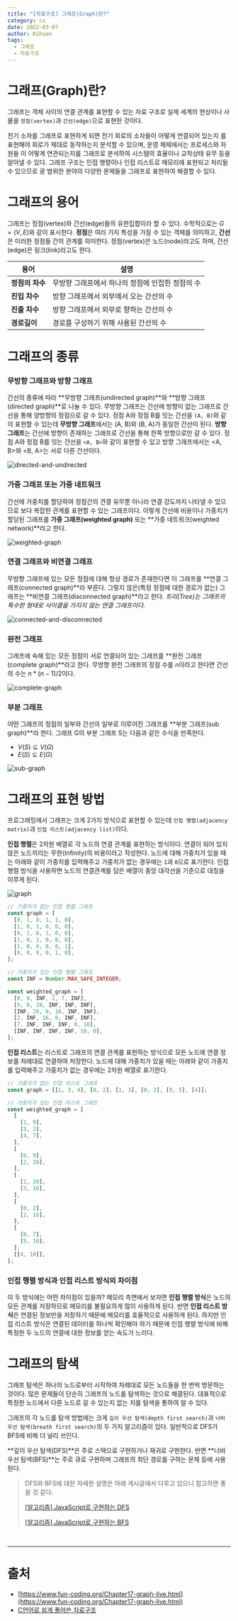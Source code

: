 ```yaml
---
title: "[자료구조] 그래프(Graph)란?"
category: cs
date: 2022-03-07
author: Kihoon
tags:
  - 그래프
  - 자료구조
---
```


# 그래프(Graph)란?

그래프는 객체 사이의 연결 관계를 표현할 수 있는 자료 구조로 실제 세계의 현상이나 사물을 `정점(vertex)`과 `간선(edge)`으로 표현한 것이다.

전기 소자를 그래프로 표현하게 되면 전기 회로의 소자들이 어떻게 연결되어 있는지 를 표현해야 회로가 제대로 동작하는지 분석할 수 있으며, 운영 체제에서는 프로세스와 자원들 이 어떻게 연관되는지를 그래프로 분석하여 시스템의 효율이나 교착상태 유무 등을 알아낼 수 있다. 그래프 구조는 인접 행렬이나 인접 리스트로 메모리에 표현되고 처리될 수 있으므로 광 범위한 분야의 다양한 문제들을 그래프로 표현하여 해결할 수 있다.

# 그래프의 용어

그래프는 정점(vertex)와 간선(edge)들의 유한집합이라 할 수 있다. 수학적으로는 $G = (V, E)$와 같이 표시한다.
**정점**은 여러 가지 특성을 가질 수 있는 객체를 의미하고, **간선**은 이러한 정점들 간의 관계를 의미한다. 정점(vertex)은 노드(node)라고도 하며, 간선(edge)은 링크(link)라고도 한다.

| 용어            | 설명                                             |
| --------------- | ------------------------------------------------ |
| **정점의 차수** | 무방향 그래프에서 하나의 정점에 인접한 정점의 수 |
| **진입 차수**   | 방향 그래프에서 외부에서 오는 간선의 수          |
| **진출 차수**   | 방향 그래프에서 외부로 향하는 간선의 수          |
| **경로길이**    | 경로를 구성하기 위해 사용된 간선의 수            |

# 그래프의 종류

### 무방향 그래프와 방향 그래프

간선의 종류에 따라 **무방향 그래프(undirected graph)**와 **방향 그래프(directed graph)**로 나눌 수 있다. 무방향 그래프는 간선에 방향이 없는 그래프로 간선을 통해 양방향의 정점으로 갈 수 있다. 정점 A와 정점 B를 잇는 간선을 `(A, B)`와 같이 표현할 수 있는데 **무방향 그래프**에서는 (A, B)와 (B, A)가 동일한 간선이 된다. **방향 그래프**는 간선에 방향이 존재하는 그래프로 간선을 통해 한쪽 방향으로만 갈 수 있다. 정점 A와 정점 B를 잇는 간선을 `<A, B>`와 같이 표현할 수 있고 방향 그래프에서는 <A, B>와 <B, A>는 서로 다른 간선이다.

![directed-and-undirected](./image/directed-and-undirected.png)

### 가중 그래프 또는 가중 네트워크

간선에 가중치를 할당하여 정점간의 견결 유무뿐 아니라 연결 강도까지 나타낼 수 있으므로 보다 복잡한 관계를 표현할 수 있는 그래프이다. 이렇게 간선에 비용이나 가중치가 할당된 그래프를 **가중 그래프(weighted graph)** 또는 **가중 네트워크(weighted network)**라고 한다.

![weighted-graph](./image/weighted-graph.png)

### 연결 그래프와 비연결 그래프

무방향 그래프에 있는 모든 정점에 대해 항상 경로가 존재한다면 이 그래프를 **연결 그래프(connected graph)**라 부른다. 그렇지 않은(특정 정점에 대한 경로가 없는) 그래프는 **비연결 그래프(disconnected graph)**라고 한다. _트리(Tree)는 그래프의 특수한 형태로 사이클을 가지지 않는 연결 그래프이다._

![connected-and-disconnected](./image/connected-and-disconnected.png)

### 완전 그래프

그래프에 속해 있는 모든 정점이 서로 연결되어 있는 그래프를 **완전 그래프(complete graph)**라고 한다. 무방향 완전 그래프의 정점 수를 $n$이라고 한다면 간선의 수는 $n * (n - 1) / 2$이다.

![complete-graph](./image/complete-graph.png)

### 부분 그래프

어떤 그래프의 정점의 일부와 간선의 일부로 이루어진 그래프를 **부분 그래프(sub graph)**라 한다.
그래프 G의 부분 그래프 S는 다음과 같은 수식을 만족한다.

- $V(S) \subseteq V(G)$
- $E(S) \subseteq E(G)$

![sub-graph](./image/sub-graph.png)

# 그래프의 표현 방법

프로그래밍에서 그래프는 크게 2가지 방식으로 표현할 수 있는데 `인접 행렬(adjacency matrix)`과 `인접 리스트(adjacency list)`이다.

**인접 행렬**은 2차원 배열로 각 노드의 연결 관계를 표현하는 방식이다. 연결이 되어 있지 않은 노드끼리는 무한(Infinity)의 비용이라고 작성한다. 노드에 대해 가중치가 있을 때는 아래와 같이 가중치를 입력해주고 가중치가 없는 경우에는 `1`과 `0`으로 표기한다. 인접행렬 방식을 사용하면 노드의 연결관계를 담은 배열이 중앙 대각선을 기준으로 대칭을 이루게 된다.

![graph](./image/graph.png)

```jsx
// 가중치가 없는 인접 행렬 그래프
const graph = [
  [0, 1, 0, 1, 1, 0],
  [1, 0, 1, 0, 0, 0],
  [0, 1, 0, 1, 0, 0],
  [1, 0, 1, 0, 0, 0],
  [1, 0, 0, 0, 0, 1],
  [0, 0, 0, 0, 1, 0],
];

// 가중치가 있는 인접 행렬 그래프
const INF = Number.MAX_SAFE_INTEGER;

const weighted_graph = [
  [0, 9, INF, 2, 7, INF],
  [9, 0, 20, INF, INF, INF],
  [INF, 20, 0, 16, INF, INF],
  [2, INF, 16, 0, INF, INF],
  [7, INF, INF, INF, 0, 10],
  [INF, INF, INF, INF, 10, 0],
];
```

**인접 리스트**는 리스트로 그래프의 연결 관계를 표현하는 방식으로 모든 노드에 연결 정보를 차례대로 연결하여 저장한다. 노드에 대해 가중치가 있을 때는 아래와 같이 가중치를 입력해주고 가중치가 없는 경우에는 2차원 배열로 표기한다.

```jsx
// 가중치가 없는 인접 리스트 그래프
const graph = [[1, 3, 4], [0, 2], [1, 3], [0, 2], [0, 5], [4]];

// 가중치가 있는 인접 리스트 그래프
const weighted_graph = [
  [
    [1, 9],
    [3, 2],
    [4, 7],
  ],
  [
    [0, 9],
    [2, 20],
  ],
  [
    [1, 20],
    [3, 16],
  ],
  [
    [0, 2],
    [2, 16],
  ],
  [
    [0, 7],
    [5, 10],
  ],
  [[4, 10]],
];
```

### 인접 행렬 방식과 인접 리스트 방식의 차이점

이 두 방식에는 어떤 차이점이 있을까? 메모리 측면에서 보자면 **인접 행렬 방식**은 노드의 모든 관계를 저장하므로 메모리를 불필요하게 많이 사용하게 된다. 반면 **인접 리스트 방식**은 연결된 정보만을 저장하기 때문에 메모리를 효율적으로 사용하게 된다. 하지만 인접 리스트 방식은 연결된 데이터를 하나씩 확인해야 하기 때문에 인접 행렬 방식에 비해 특정한 두 노드의 연결에 대한 정보를 얻는 속도가 느리다.

# 그래프의 탐색

그래프 탐색은 하나의 노드로부터 시작하여 차례대로 모든 노드들을 한 번씩 방문하는 것이다. 많은 문제들이 단순히 그래프의 노드를 탐색하는 것으로 해결된다. 대표적으로 특정한 노드에서 다른 노드로 갈 수 있는지 없는 지를 탐색을 통하여 알 수 있다.

그래프의 각 노드를 탐색 방법에는 크게 `깊이 우선 탐색(depth first search)`과 `너비 우선 탐색(breath first search)`의 두 가지 알고리즘이 있다. 일반적으로 DFS가 BFS에 비해 더 널리 쓰인다.

**깊이 우선 탐색(DFS)**은 주로 스택으로 구현하거나 재귀로 구현한다. 반면 **너비 우선 탐색(BFS)**는 주로 큐로 구현하며 그래프의 최단 경로를 구하는 문제 등에 사용된다.

> DFS와 BFS에 대한 자세한 설명은 아래 게시글에서 다루고 있으니 참고하면 좋을 것 같다.
>
> [[알고리즘] JavaScript로 구현하는 DFS](https://chamdom.blog/dfs-using-js/)
>
> [[알고리즘] JavaScript로 구현하는 BFS](https://chamdom.blog/bfs-using-js/)

<br />

---

# 출처

- [https://www.fun-coding.org/Chapter17-graph-live.html](https://www.fun-coding.org/Chapter17-graph-live.html)
- [C언어로 쉽게 풀어쓴 자료구조](http://www.yes24.com/Product/Goods/69750539)
